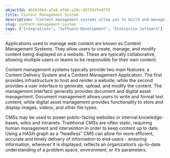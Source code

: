 ```yaml
---
objectId: 4b50396d-a7a8-4fbb-a28c-d3f55dfed779
title: Content Management System
description: "Content management systems allow you to build and manage websites."
slug: content-management-system
tags: ["Integrations", "Software Development", "Enterprise Software"]
---
```


Applications used to manage web content are known as Content Management Systems. They allow users to create, manage, and modify content being displayed on a website. These are typically collaborative, allowing multiple users or teams to be responsible for their own content.

Content management systems typically provide two main features: a Content Delivery System and a Content Management Application. The first provides infrastructure to host and render a website, while the second provides a user interface to generate, upload, and modify the content. The management interface generally provides document and digital asset management. Document management allows users to write and format text content, while digital asset management provides functionality to store and display images, videos, and other file types.

CMSs may be used to power public-facing websites or internal knowledge-bases, wikis and intranets. Traditional CMSs are often static, requiring human management and intervention in order to keep content up to date. Using a HASH graph as a “headless” CMS can allow for more efficient, accurate and timely delivery of information to end-users - ensuring information, wherever it is displayed, reflects an organization’s up-to-date understanding of a problem space, environment, or it’s parameters.
